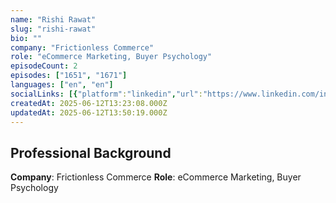 ```yaml
---
name: "Rishi Rawat"
slug: "rishi-rawat"
bio: ""
company: "Frictionless Commerce"
role: "eCommerce Marketing, Buyer Psychology"
episodeCount: 2
episodes: ["1651", "1671"]
languages: ["en", "en"]
socialLinks: [{"platform":"linkedin","url":"https://www.linkedin.com/in/rawatrishi/"}]
createdAt: 2025-06-12T13:23:08.000Z
updatedAt: 2025-06-12T13:50:19.000Z
---
```


## Professional Background

**Company**: Frictionless Commerce
**Role**: eCommerce Marketing, Buyer Psychology
